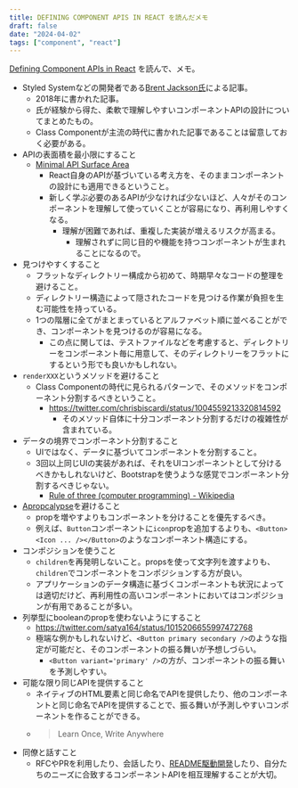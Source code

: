 ```yaml
---
title: DEFINING COMPONENT APIS IN REACT を読んだメモ
draft: false
date: "2024-04-02"
tags: ["component", "react"]
---
```


[Defining Component APIs in React](https://jxnblk.com/blog/defining-component-apis-in-react/) を読んで、メモ。

- Styled Systemなどの開発者である[Brent Jackson氏](https://github.com/jxnblk)による記事。
  - 2018年に書かれた記事。
  - 氏が経験から得た、柔軟で理解しやすいコンポーネントAPIの設計についてまとめたもの。
  - Class Componentが主流の時代に書かれた記事であることは留意しておく必要がある。
- APIの表面積を最小限にすること
  - [Minimal API Surface Area](https://2014.jsconf.eu/speakers/sebastian-markbage-minimal-api-surface-area-learning-patterns-instead-of-frameworks.html)
    - React自身のAPIが基づいている考え方を、そのままコンポーネントの設計にも適用できるということ。
    - 新しく学ぶ必要のあるAPIが少なければ少ないほど、人々がそのコンポーネントを理解して使っていくことが容易になり、再利用しやすくなる。
      - 理解が困難であれば、重複した実装が増えるリスクが高まる。
        - 理解されずに同じ目的や機能を持つコンポーネントが生まれることになるので。
- 見つけやすくすること
  - フラットなディレクトリー構成から初めて、時期早々なコードの整理を避けること。
  - ディレクトリー構造によって隠されたコードを見つける作業が負担を生む可能性を持っている。
  - 1つの階層に全てがまとまっているとアルファベット順に並べることができ、コンポーネントを見つけるのが容易になる。
    - この点に関しては、テストファイルなどを考慮すると、ディレクトリーをコンポーネント毎に用意して、そのディレクトリーをフラットにするという形でも良いかもしれない。
- `renderXXX`というメソッドを避けること
  - Class Componentの時代に見られるパターンで、そのメソッドをコンポーネント分割するべきということ。
    - https://twitter.com/chrisbiscardi/status/1004559213320814592
      - そのメソッド自体に十分コンポーネント分割するだけの複雑性が含まれている。
- データの境界でコンポーネント分割すること
  - UIではなく、データに基づいてコンポーネントを分割すること。
  - 3回以上同じUIの実装があれば、それをUIコンポーネントとして分けるべきかもしれないけど、Bootstrapを使うような感覚でコンポーネント分割するべきじゃない。
    - [Rule of three (computer programming) - Wikipedia](<https://en.wikipedia.org/wiki/Rule_of_three_(computer_programming)>)
- [Apropcalypse](https://speakerdeck.com/jenncreighton/the-how-and-why-of-flexible-react-components-289aa486-464a-4dea-b89a-6f92d0af6606?slide=10)を避けること
  - propを増やすよりもコンポーネントを分けることを優先するべき。
  - 例えば、`Button`コンポーネントに`icon`propを追加するよりも、`<Button><Icon ... /></Button>`のようなコンポーネント構造にする。
- コンポジションを使うこと
  - `children`を再発明しないこと。propsを使って文字列を渡すよりも、`children`でコンポーネントをコンポジションする方が良い。
  - アプリケーションのデータ構造に基づくコンポーネントも状況によっては適切だけど、再利用性の高いコンポーネントにおいてはコンポジションが有用であることが多い。
- 列挙型にbooleanのpropを使わないようにすること
  - https://twitter.com/satya164/status/1015206655997472768
  - 極端な例かもしれないけど、`<Button primary secondary />`のような指定が可能だと、そのコンポーネントの振る舞いが予想しづらい。
    - `<Button variant='primary' />`の方が、コンポーネントの振る舞いを予測しやすい。
- 可能な限り同じAPIを提供すること
  - ネイティブのHTML要素と同じ命名でAPIを提供したり、他のコンポーネントと同じ命名でAPIを提供することで、振る舞いが予測しやすいコンポーネントを作ることができる。
  - > Learn Once, Write Anywhere
- 同僚と話すこと
  - RFCやPRを利用したり、会話したり、[README駆動開発](https://ponyfoo.com/articles/readme-driven-development)したり、自分たちのニーズに合致するコンポーネントAPIを相互理解することが大切。

